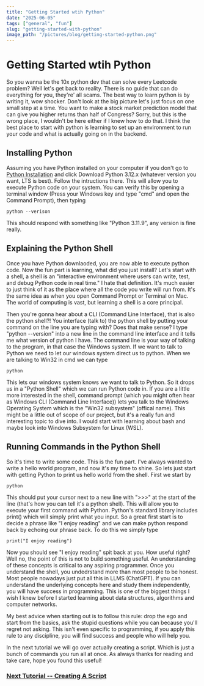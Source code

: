 ```yaml
---
title: "Getting Started wtih Python"
date: "2025-06-05"
tags: ["general", "fun"]
slug: "getting-started-with-python"
image_path: "/pictures/blog/getting-started-python.png"
---
```


<BlogImage src="/pictures/blog/getting-started-python.png" alt="Python Logo" />

# Getting Started wtih Python

So you wanna be the 10x python dev that can solve every Leetcode problem? Well let's get back to reality. There is no guide that can do everything for you, they're' all scams.
The best way to learn python is by writing it, wow shocker. Don't look at the big picture let's just focus on one small step at a time. You want to make a
stock market prediction model that can give you higher returns than half of Congress? Sorry, but this is the wrong place, I wouldn't be here either
if I knew how to do that. I think the best place to start with python is learning to set up an environment to run your code and what is actually going on in the backend.
## Installing Python

Assuming you have Python installed on your computer if you don't go to [Python Installation](https://www.python.org/downloads/) and click Download
Python 3.12.x (whatever version you want, LTS is best). Follow the intructions there. This will allow you to execute Python code on your system.
You can verify this by opening a terminal window (Press your Windows key and type "cmd" and open the Command Prompt),
then typing
```
python --verison
```
This should respond with something like "Python 3.11.9", any version is fine really.

## Explaining the Python Shell

Once you have Python downlaoded, you are now able to execute python code. Now the fun part is learning, what did you just install? 
Let's start with a shell, a shell is an "interactive environment where users can write, test, and debug Python code in real time." I hate that definition. It's much easier to just
think of it as the place where all the code you write will run from. It's the same idea as when you open Command Prompt or Terminal on Mac. 
The world of computing is vast, but learning a shell is a core principal. 

Then you're gonna hear about a CLI (Command Line Interface), that is also the python shell?! You interface (talk to) the python shell by putting your command on the line you are typing with?
Does that make sense? I type "python --version" into a new line in the command line interface and it tells me what version of python I have. 
The command line is your way of talking to the program, in that case the Windows system. If we want to talk to Python we need to let our windows system direct us to python. 
When we are talking to Win32 in cmd we can type
```
python
```
This lets our windows system knows we want to talk to Python. So it drops us in a "Python Shell" which we can run Python code in. If you are a little more interested in the shell,
command prompt (which you might often hear as Windows CLI (Command Line Interface)) lets you talk to the Windows Operating System which is the "Win32 subsystem" (offical name).
This might be a little out of scope of our project, but it's a really fun and interesting topic to dive into. I would start with learning about bash and maybe look into
Windows Subsystem for Linux (WSL).

## Running Commands in the Python Shell

So it's time to write some code. This is the fun part. I've always wanted to write a hello world program, and now it's my time to shine. 
So lets just start with getting Python to print us hello world from the shell. First we start by 
```
python
```
This should put your cursor next to a new line with ">>>" at the start of the line (that's how you can tell it's a python shell).
This will allow you to execute your first command with Python. Python's standard library includes print() which will simply print what you input. So a great first start is to 
decide a phrase like "I enjoy reading" and we can make python respond back by echoing our phrase back. To do this we simply type 
```
print("I enjoy reading")
```
Now you should see "I enjoy reading" spit back at you. How useful right? Well no, the point of this is not to build something useful. An understanding of these concepts is critical to
any aspiring programmer. Once you understand the shell, you undedrstand more than most people to be honest. Most people nowadays just put all this in LLMS (ChatGPT).
If you can understand the underlying concepts here and study them independently, you will have success in programming. This is one of the biggest things I wish I knew before I started 
learning about data structures, algorithms and computer networks. 

My best advice when starting out is to follow this rule: drop the ego and start from the basics, ask the stupid questions while you can because you'll regret not asking.
This isn't even specific to programming, if you apply this rule to any discipline, you will find success and people who will help you.

In the next tutorial we will go over actually creating a script. Which is just a bunch of commands you run all at once. 
As always thanks for reading and take care, hope you found this useful!

### [Next Tutorial -- Creating A Script](https://tupah.me/blog/creating-a-python-script)